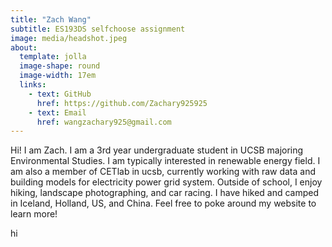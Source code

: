 ```yaml
---
title: "Zach Wang"
subtitle: ES193DS selfchoose assignment
image: media/headshot.jpeg
about: 
  template: jolla
  image-shape: round
  image-width: 17em
  links:
    - text: GitHub
      href: https://github.com/Zachary925925
    - text: Email
      href: wangzachary925@gmail.com
---
```


Hi! I am Zach. I am a 3rd year undergraduate student in UCSB majoring Environmental Studies. I am typically interested in renewable energy field. I am also a member of CETlab in ucsb, currently working with raw data and building models for electricity power grid system. Outside of school, I enjoy hiking, landscape photographing, and car racing. I have hiked and camped in Iceland, Holland, US, and China. Feel free to poke around my website to learn more!

hi

